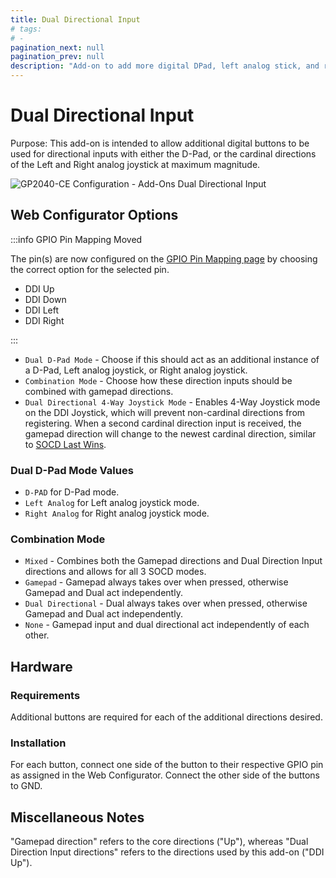 ```yaml
---
title: Dual Directional Input
# tags:
# -
pagination_next: null
pagination_prev: null
description: "Add-on to add more digital DPad, left analog stick, and right analog stick directional inputs to your controller"
---
```


# Dual Directional Input

Purpose: This add-on is intended to allow additional digital buttons to be used for directional inputs with either the D-Pad, or the cardinal directions of the Left and Right analog joystick at maximum magnitude.

![GP2040-CE Configuration - Add-Ons Dual Directional Input](../assets/images/gpc-add-ons-dual-directional.png)

## Web Configurator Options

:::info GPIO Pin Mapping Moved

The pin(s) are now configured on the [GPIO Pin Mapping page](../web-configurator/menu-pages/02-gpio-pin-mapping.mdx) by choosing the correct option for the selected pin.

- DDI Up
- DDI Down
- DDI Left
- DDI Right

:::

- `Dual D-Pad Mode` - Choose if this should act as an additional instance of a D-Pad, Left analog joystick, or Right analog joystick.
- `Combination Mode` - Choose how these direction inputs should be combined with gamepad directions.
- `Dual Directional 4-Way Joystick Mode` - Enables 4-Way Joystick mode on the DDI Joystick, which will prevent non-cardinal directions from registering. When a second cardinal direction input is received, the gamepad direction will change to the newest cardinal direction, similar to [SOCD Last Wins](../hotkeys.mdx#socd-last-wins).

### Dual D-Pad Mode Values

- `D-PAD` for D-Pad mode.
- `Left Analog` for Left analog joystick mode.
- `Right Analog` for Right analog joystick mode.

### Combination Mode

- `Mixed` - Combines both the Gamepad directions and Dual Direction Input directions and allows for all 3 SOCD modes.
- `Gamepad` - Gamepad always takes over when pressed, otherwise Gamepad and Dual act independently.
- `Dual Directional` - Dual always takes over when pressed, otherwise Gamepad and Dual act independently.
- `None` - Gamepad input and dual directional act independently of each other.

## Hardware

### Requirements

Additional buttons are required for each of the additional directions desired.

### Installation

For each button, connect one side of the button to their respective GPIO pin as assigned in the Web Configurator. Connect the other side of the buttons to GND.

## Miscellaneous Notes

"Gamepad direction" refers to the core directions ("Up"), whereas "Dual Direction Input directions" refers to the directions used by this add-on ("DDI Up").
